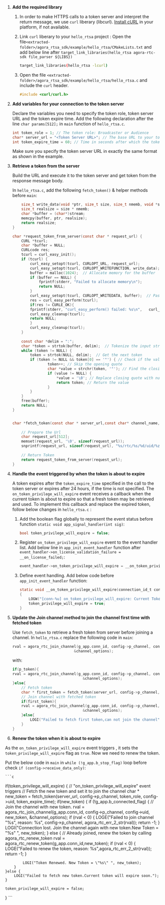 <PlatformWrapper platform="linux-c">

1.  **Add the required library**

    1. In order to make HTTPS calls to a token server and interpret the return message, we use `curl` liberary (libcurl). [Install cURL](https://www.cyberciti.biz/faq/how-to-install-curl-command-on-a-ubuntu-linux/#Installing_cURL_for_Ubuntu_Linux) in your platform, if not available.

    1. Link `curl` liberary to your `hello_rtsa` project : Open the file`<extracted-folder>/agora_rtsa_sdk/example/hello_rtsa/CMakeLists.txt` and add below line after `target_link_libraries(hello_rtsa agora-rtc-sdk file_parser ${LIBS})`
    
        ```bash
        target_link_libraries(hello_rtsa -lcurl)
        ```
    1. Open the file `<extracted-folder>/agora_rtsa_sdk/example/hello_rtsa/hello_rtsa.c` and include the `curl` header.
    
        ```c
        #include <curl/curl.h>
        ```
1.  **Add variables for your connection to the token server**

    Declare the variables you need to specify the token role, token server URL and the token expire time. Add the following declaration after the line `char params[512];` in `main` function of `hello_rtsa.c`.   

    ```c 
    int token_role = 1; // The token role: Broadcaster or Audience
    char* server_url = "<Token Server URL>"; // The base URL to your token server, for example, "https://agora-token-service-production-xxxx.up.railway.app".
    int token_expire_time = 60; // Time in seconds after which the token will expire.
    ```
    Make sure you specify the token server URL in exactly the same format as shown in the example.

1. **Retrieve a token from the server**

    Build the URL and execute it to the token server and get token from the response message body.

    In `hello_rtsa.c`, add the following `fetch_token()` & helper methods before `main`:

    ```c 
        size_t write_data(void *ptr, size_t size, size_t nmemb, void *stream) {
        size_t realsize = size * nmemb;
        char *buffer = (char*)stream;
        memcpy(buffer, ptr, realsize);
        return realsize;
    }

    char *request_token_from_server(const char * request_url) {
        CURL *tcurl;
        char *buffer = NULL;
        CURLcode res;
        tcurl = curl_easy_init();
        if (tcurl) {
            curl_easy_setopt(tcurl, CURLOPT_URL, request_url);
            curl_easy_setopt(tcurl, CURLOPT_WRITEFUNCTION, write_data);
            buffer = malloc(1024);  // Allocate memory for the buffer
            if (buffer == NULL) {
                fprintf(stderr, "Failed to allocate memory\n");
                return NULL;
            }
            curl_easy_setopt(tcurl, CURLOPT_WRITEDATA, buffer);  // Pass pointer to buffer
            res = curl_easy_perform(tcurl);
            if(res != CURLE_OK){
            fprintf(stderr, "curl_easy_perform() failed: %s\n",   curl_easy_strerror(res));
            curl_easy_cleanup(tcurl);
            return NULL;
            }
            curl_easy_cleanup(tcurl);
        }
        
        const char *delim = ":";
        char *token = strtok(buffer, delim);  // Tokenize the input string
        while (token != NULL) {
            token = strtok(NULL, delim);  // Get the next token
            if (token != NULL && token[0] == '"') { // Check if the value is a string
                    token++; // Skip the opening quote
                    char *value = strchr(token, '"'); // Find the closing quote
                    if (value != NULL) {
                        *value = '\0'; // Replace closing quote with null character
                        return token; // Return the value
                    }
            }
        }
        free(buffer);
        return NULL;
    } 


    char *fetch_token(const char * server_url,const char* channel_name, int token_role, size_t uid, int token_expire_time) {
        
        // Prepare the Url
        char request_url[512];
        memset(request_url, '\0', sizeof(request_url));
        snprintf(request_url, sizeof(request_url), "%s/rtc/%s/%d/uid/%zu/?expiry=%d",server_url,channel_name,token_role,uid,token_expire_time);
        
        // Return Token
        return request_token_from_server(request_url);
    }
    ```

1.  **Handle the event triggered by <Vg k="AGORA_BACKEND" /> when the token is about to expire**

    A token expires after the `token_expire_time` specified in the call to the token server or expires after 24 hours, if the time is not specified. The `on_token_privilege_will_expire` event receives a callback when the current token is about to expire so that a fresh token may be retrieved and used.
    To implement this callback and replace the expired token, follow below changes in `hello_rtsa.c` :

    1. Add the boolean flag globally to represent the event status before function `static void app_signal_handler(int sig)`: 

        ```c 
        bool token_privilege_will_expire = false;
        ```
    1. Register `on_token_privilege_will_expire` event to the event handler list. Add below line in `app_init_event_handler` function after `event_handler->on_license_validation_failure = __on_license_failed;`:

        ```c 
        event_handler->on_token_privilege_will_expire = __on_token_privilege_will_expire;
        ```
    1. Define event handling. Add below code before `app_init_event_handler` function:

        ```c
        static void __on_token_privilege_will_expire(connection_id_t conn_id, const char *token)
        {
            LOGW("[conn-%u] on_token_privilege_will_expire: Current Token = \"%s\"", conn_id,token);
            token_privilege_will_expire = true;
        }
        ```

1.  **Update the Join channel method to join the channel first time with fetched token**

    Use `fetch_token` to retrieve a fresh token from server before joining a channel.
    In `hello_rtsa.c` replace the following code in `main`: 

    ```c 
    rval = agora_rtc_join_channel(g_app.conn_id, config->p_channel, config->uid, p_token,
                                &channel_options);
    ```

    with:

    ```c 
    if(p_token){
	rval = agora_rtc_join_channel(g_app.conn_id, config->p_channel, config->uid, p_token,
                                    &channel_options);
    }else{
        // Fetch token
        char * first_token = fetch_token(server_url, config->p_channel, token_role, config->uid, token_expire_time);
        // Join channel with fetched token
        if(first_token){
        rval = agora_rtc_join_channel(g_app.conn_id, config->p_channel, config->uid, first_token,
                                    &channel_options);
        }else{
            LOGI("Failed to fetch first token,can not join the channel");
        } 
    }
    ```	

1.  **Renew the token when it is about to expire**

As the `on_token_privilege_will_expire` event triggers , it sets the `token_privilege_will_expire` flag as `true`. Now we need to renew the token.

Put the below code in `main` in `while (!g_app.b_stop_flag)` loop  before check `if (config->receive_data_only)`:

    ```c 
if(token_privilege_will_expire) 
{
    // "on_token_privilege_will_expire" event triggers 
    // Fetch the new token and set it to join the channel
    char * new_token = fetch_token(server_url, config->p_channel, token_role, config->uid, token_expire_time);
    if(new_token)
    {
        if (!g_app.b_connected_flag) { 
            // Join the channel with new token.
            rval = agora_rtc_join_channel(g_app.conn_id, config->p_channel, config->uid, new_token,
                                    &channel_options);
            if (rval < 0) {
            LOGE("Failed to join channel \"%s\", reason: %s", config->p_channel, agora_rtc_err_2_str(rval));
            return -1;
            }
            LOGI("Connection lost. Join the channel again with new token.New Token = \"%s\" ", new_token);
        } else { // Already joined, renew the token by calling agora_rtc_renew_token
            rval = agora_rtc_renew_token(g_app.conn_id,new_token);
            if (rval < 0) {
                LOGE("Failed to renew the token, reason: %s",agora_rtc_err_2_str(rval));
                return -1;
            }
            
            LOGI("Token Renewed. New Token = \"%s\" ", new_token);
        }
    }else {
        LOGI("Failed to fetch new token.Current token will expire soon.");
    }

    token_privilege_will_expire = false;
}
    ```
</PlatformWrapper>